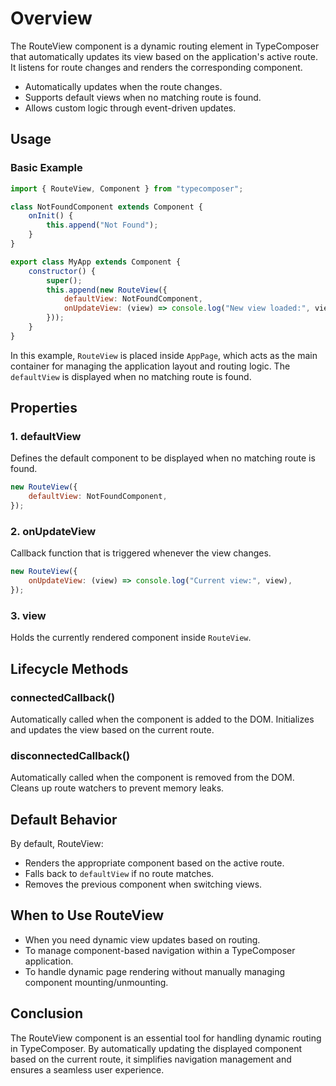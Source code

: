# Overview

The RouteView component is a dynamic routing element in TypeComposer that automatically updates its view based on the application's active route. It listens for route changes and renders the corresponding component.

- Automatically updates when the route changes.
- Supports default views when no matching route is found.
- Allows custom logic through event-driven updates.

## Usage

### Basic Example

```javascript
import { RouteView, Component } from "typecomposer";

class NotFoundComponent extends Component {
	onInit() {
		this.append("Not Found");
	}
}

export class MyApp extends Component {
	constructor() {
		super();
		this.append(new RouteView({
			defaultView: NotFoundComponent,
			onUpdateView: (view) => console.log("New view loaded:", view),
		}));
	}
}
```

In this example, `RouteView` is placed inside `AppPage`, which acts as the main container for managing the application layout and routing logic. The `defaultView` is displayed when no matching route is found.

## Properties

### 1. defaultView

Defines the default component to be displayed when no matching route is found.

```javascript
new RouteView({
	defaultView: NotFoundComponent,
});
```

### 2. onUpdateView

Callback function that is triggered whenever the view changes.

```javascript
new RouteView({
	onUpdateView: (view) => console.log("Current view:", view),
});
```

### 3. view

Holds the currently rendered component inside `RouteView`.

## Lifecycle Methods

### connectedCallback()

Automatically called when the component is added to the DOM. Initializes and updates the view based on the current route.

### disconnectedCallback()

Automatically called when the component is removed from the DOM. Cleans up route watchers to prevent memory leaks.

## Default Behavior

By default, RouteView:

- Renders the appropriate component based on the active route.
- Falls back to `defaultView` if no route matches.
- Removes the previous component when switching views.

## When to Use RouteView

- When you need dynamic view updates based on routing.
- To manage component-based navigation within a TypeComposer application.
- To handle dynamic page rendering without manually managing component mounting/unmounting.

## Conclusion

The RouteView component is an essential tool for handling dynamic routing in TypeComposer. By automatically updating the displayed component based on the current route, it simplifies navigation management and ensures a seamless user experience.
